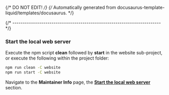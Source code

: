 {/* DO NOT EDIT! */}
{/* Automatically generated from docusaurus-template-liquid/templates/docusaurus. */}

{/* ------------------------------------------------------------------------ */}

### Start the local web server

Execute the npm script **clean** followed by **start** in the website sub-project,
or execute the following within the project folder:

```sh
npm run clean -C website
npm run start -C website
```

Navigate to the **Maintainer Info** page,
the **[Start the local web server](http://localhost:3000{{baseUrl}}docs/maintainer/#start-the-local-web-server)** section.
